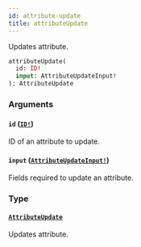 ```yaml
---
id: attribute-update
title: attributeUpdate
---
```


Updates attribute.

```graphql
attributeUpdate(
  id: ID!
  input: AttributeUpdateInput!
): AttributeUpdate

```

### Arguments

#### `id` ([`ID!`](/api-reference/scalars/id.mdx))

ID of an attribute to update.

#### `input` ([`AttributeUpdateInput!`](/api-reference/inputs/attribute-update-input.mdx))

Fields required to update an attribute.

### Type

#### [`AttributeUpdate`](/api-reference/objects/attribute-update.mdx)

Updates attribute.
